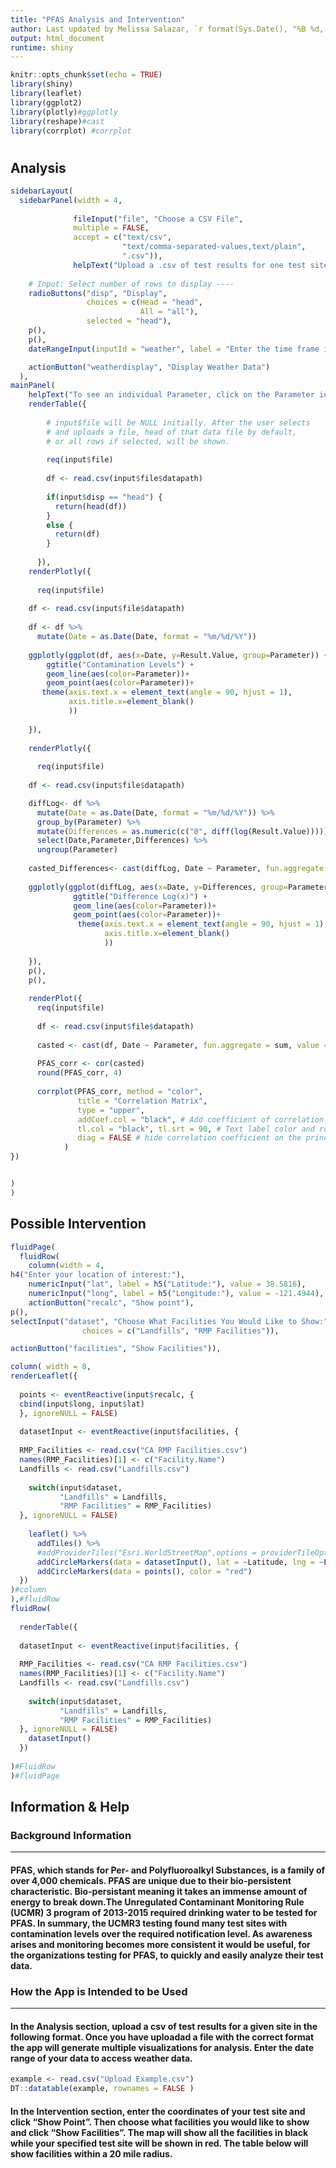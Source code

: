 ---
title: "PFAS Analysis and Intervention"
author: Last updated by Melissa Salazar, `r format(Sys.Date(), "%B %d, %Y")`
output: html_document
runtime: shiny
---

```{r setup, include=FALSE}
knitr::opts_chunk$set(echo = TRUE)
library(shiny)
library(leaflet)
library(ggplot2)
library(plotly)#ggplotly
library(reshape)#cast
library(corrplot) #corrplot
```
# {.tabset .tabset-fade .tabset-pills}

## Analysis
```{r, echo=FALSE}
sidebarLayout(
  sidebarPanel(width = 4,
               
              fileInput("file", "Choose a CSV File",
              multiple = FALSE,
              accept = c("text/csv",
                         "text/comma-separated-values,text/plain",
                         ".csv")),
              helpText("Upload a .csv of test results for one test site. Your file should have a column named   \"Parameter\", \"Date\", and \"Result.Value\"."),
    
    # Input: Select number of rows to display ----
    radioButtons("disp", "Display",
                 choices = c(Head = "head",
                             All = "all"),
                 selected = "head"),
    p(),
    p(),
    dateRangeInput(inputId = "weather", label = "Enter the time frame in which your data covers.", format = "mm-dd-yyyy"),

    actionButton("weatherdisplay", "Display Weather Data")
  ),
mainPanel(
    helpText("To see an individual Parameter, click on the Parameter in the legend of the corresponding line plot."),
    renderTable({
        
        # input$file will be NULL initially. After the user selects
        # and uploads a file, head of that data file by default,
        # or all rows if selected, will be shown.
      
        req(input$file)
        
        df <- read.csv(input$file$datapath)
        
        if(input$disp == "head") {
          return(head(df))
        }
        else {
          return(df)
        }
        
      }),
    renderPlotly({
    
      req(input$file)
      
    df <- read.csv(input$file$datapath)
    
    df <- df %>%
      mutate(Date = as.Date(Date, format = "%m/%d/%Y"))
    
    ggplotly(ggplot(df, aes(x=Date, y=Result.Value, group=Parameter)) +
        ggtitle("Contamination Levels") +
        geom_line(aes(color=Parameter))+
        geom_point(aes(color=Parameter))+
       theme(axis.text.x = element_text(angle = 90, hjust = 1),
             axis.title.x=element_blank()
             ))
    
    }),
    
    renderPlotly({
      
      req(input$file)
      
    df <- read.csv(input$file$datapath)

    diffLog<- df %>% 
      mutate(Date = as.Date(Date, format = "%m/%d/%Y")) %>%
      group_by(Parameter) %>%
      mutate(Differences = as.numeric(c("0", diff(log(Result.Value)))))%>%
      select(Date,Parameter,Differences) %>%
      ungroup(Parameter)
    
    casted_Differences<- cast(diffLog, Date ~ Parameter, fun.aggregate = sum, value = 'Differences')
      
    ggplotly(ggplot(diffLog, aes(x=Date, y=Differences, group=Parameter)) +
              ggtitle("Difference Log(x)") +
              geom_line(aes(color=Parameter))+
              geom_point(aes(color=Parameter))+
               theme(axis.text.x = element_text(angle = 90, hjust = 1),
                     axis.title.x=element_blank()
                     ))
    
    }),
    p(),
    p(),
    
    renderPlot({
      req(input$file)
      
      df <- read.csv(input$file$datapath)
      
      casted <- cast(df, Date ~ Parameter, fun.aggregate = sum, value = 'Result.Value')
      
      PFAS_corr <- cor(casted)
      round(PFAS_corr, 4)
      
      corrplot(PFAS_corr, method = "color",
               title = "Correlation Matrix",
               type = "upper", 
               addCoef.col = "black", # Add coefficient of correlation
               tl.col = "black", tl.srt = 90, # Text label color and rotation
               diag = FALSE # hide correlation coefficient on the principal diagonal
            )
})


)
)
```

## Possible Intervention
```{r, echo=FALSE}
fluidPage(
  fluidRow(
    column(width = 4,
h4("Enter your location of interest:"),
    numericInput("lat", label = h5("Latitude:"), value = 38.5816),
    numericInput("long", label = h5("Longitude:"), value = -121.4944),
    actionButton("recalc", "Show point"),
p(),    
selectInput("dataset", "Choose What Facilities You Would Like to Show:",
                choices = c("Landfills", "RMP Facilities")),

actionButton("facilities", "Show Facilities")),

column( width = 8,
renderLeaflet({
      
  points <- eventReactive(input$recalc, {
  cbind(input$long, input$lat)
  }, ignoreNULL = FALSE)
  
  datasetInput <- eventReactive(input$facilities, {
  
  RMP_Facilities <- read.csv("CA RMP Facilities.csv")
  names(RMP_Facilities)[1] <- c("Facility.Name")
  Landfills <- read.csv("Landfills.csv")
  
    switch(input$dataset,
           "Landfills" = Landfills,
           "RMP Facilities" = RMP_Facilities)
  }, ignoreNULL = FALSE)
        
    leaflet() %>%
      addTiles() %>%
      #addProviderTiles("Esri.WorldStreetMap",options = providerTileOptions(noWrap = TRUE)) %>%
      addCircleMarkers(data = datasetInput(), lat = ~Latitude, lng = ~Longitude, label = ~Facility.Name, color = "black") %>%
      addCircleMarkers(data = points(), color = "red")
  })
)#column
),#fluidRow
fluidRow(
  
  renderTable({
    
  datasetInput <- eventReactive(input$facilities, {
  
  RMP_Facilities <- read.csv("CA RMP Facilities.csv")
  names(RMP_Facilities)[1] <- c("Facility.Name")
  Landfills <- read.csv("Landfills.csv")
  
    switch(input$dataset,
           "Landfills" = Landfills,
           "RMP Facilities" = RMP_Facilities)
  }, ignoreNULL = FALSE)
    datasetInput()
  })
  
)#FluidRow
)#fluidPage
```

## Information & Help
### Background Information
***
#### PFAS, which stands for Per- and Polyfluoroalkyl Substances, is a family of over 4,000 chemicals. PFAS are unique due to their bio-persistent characteristic. Bio-persistant meaning it takes an immense amount of energy to break down.The Unregulated Contaminant Monitoring Rule (UCMR) 3 program of 2013-2015 required drinking water to be tested for PFAS. In summary, the UCMR3 testing found many test sites with contamination levels over the required notification level. As awareness arises and monitoring becomes more consistent it would be useful, for the organizations testing for PFAS, to quickly and easily analyze their test data.
### How the App is Intended to be Used
***
#### In the Analysis section, upload a csv of test results for a given site in the following format. Once you have uploadad a file with the correct format the app will generate multiple visualizations for analysis. Enter the date range of your data to access weather data.
```{r, echo = FALSE}
example <- read.csv("Upload Example.csv")
DT::datatable(example, rownames = FALSE )
```


#### In the Intervention section, enter the coordinates of your test site and click "Show Point". Then choose what facilities you would like to show and click "Show Facilities". The map will show all the facilities in black while your specified test site will be shown in red. The table below will show facilities within a 20 mile radius.